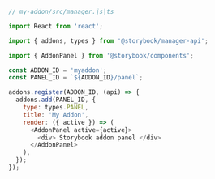 ```js
// my-addon/src/manager.js|ts

import React from 'react';

import { addons, types } from '@storybook/manager-api';

import { AddonPanel } from '@storybook/components';

const ADDON_ID = 'myaddon';
const PANEL_ID = `${ADDON_ID}/panel`;

addons.register(ADDON_ID, (api) => {
  addons.add(PANEL_ID, {
    type: types.PANEL,
    title: 'My Addon',
    render: ({ active }) => (
      <AddonPanel active={active}>
        <div> Storybook addon panel </div>
      </AddonPanel>
    ),
  });
});
```
